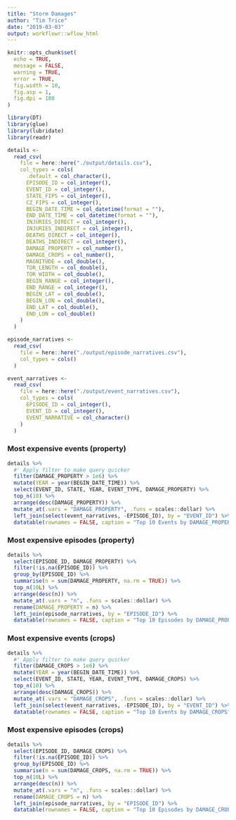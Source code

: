 ```yaml
---
title: "Storm Damages"
author: "Tim Trice"
date: "2019-03-03"
output: workflowr::wflow_html
---
```


```r
knitr::opts_chunk$set(
  echo = TRUE, 
  message = FALSE, 
  warning = TRUE, 
  error = TRUE, 
  fig.width = 10, 
  fig.asp = 1, 
  fig.dpi = 180
)
```

```r
library(DT)
library(glue)
library(lubridate)
library(readr)
```

```r
details <- 
  read_csv(
    file = here::here("./output/details.csv"), 
    col_types = cols(
      .default = col_character(),
      EPISODE_ID = col_integer(), 
      EVENT_ID = col_integer(),
      STATE_FIPS = col_integer(),
      CZ_FIPS = col_integer(),
      BEGIN_DATE_TIME = col_datetime(format = ""),
      END_DATE_TIME = col_datetime(format = ""),
      INJURIES_DIRECT = col_integer(),
      INJURIES_INDIRECT = col_integer(),
      DEATHS_DIRECT = col_integer(),
      DEATHS_INDIRECT = col_integer(),
      DAMAGE_PROPERTY = col_number(),
      DAMAGE_CROPS = col_number(),
      MAGNITUDE = col_double(),
      TOR_LENGTH = col_double(),
      TOR_WIDTH = col_double(),
      BEGIN_RANGE = col_integer(),
      END_RANGE = col_integer(),
      BEGIN_LAT = col_double(),
      BEGIN_LON = col_double(),
      END_LAT = col_double(),
      END_LON = col_double()
    )
  )

episode_narratives <- 
  read_csv(
    file = here::here("./output/episode_narratives.csv"), 
    col_types = cols()
  )

event_narratives <- 
  read_csv(
    file = here::here("./output/event_narratives.csv"), 
    col_types = cols(
      EPISODE_ID = col_integer(),
      EVENT_ID = col_integer(),
      EVENT_NARRATIVE = col_character()
    )
  )
```

### Most expensive events (property)

```r
details %>% 
  #' Apply filter to make query quicker
  filter(DAMAGE_PROPERTY > 1e6) %>% 
  mutate(YEAR = year(BEGIN_DATE_TIME)) %>% 
  select(EVENT_ID, STATE, YEAR, EVENT_TYPE, DAMAGE_PROPERTY) %>% 
  top_n(10) %>% 
  arrange(desc(DAMAGE_PROPERTY)) %>% 
  mutate_at(.vars = "DAMAGE_PROPERTY", .funs = scales::dollar) %>% 
  left_join(select(event_narratives, -EPISODE_ID), by = "EVENT_ID") %>% 
  datatable(rownames = FALSE, caption = "Top 10 Events by DAMAGE_PROPERTY")
```

### Most expensive episodes (property)

```r
details %>% 
  select(EPISODE_ID, DAMAGE_PROPERTY) %>% 
  filter(!is.na(EPISODE_ID)) %>% 
  group_by(EPISODE_ID) %>% 
  summarise(n = sum(DAMAGE_PROPERTY, na.rm = TRUE)) %>% 
  top_n(10L) %>% 
  arrange(desc(n)) %>%
  mutate_at(.vars = "n", .funs = scales::dollar) %>% 
  rename(DAMAGE_PROPERTY = n) %>% 
  left_join(episode_narratives, by = "EPISODE_ID") %>% 
  datatable(rownames = FALSE, caption = "Top 10 Episodes by DAMAGE_PROPERTY")
```

### Most expensive events (crops)

```r
details %>% 
  #' Apply filter to make query quicker
  filter(DAMAGE_CROPS > 1e6) %>% 
  mutate(YEAR = year(BEGIN_DATE_TIME)) %>% 
  select(EVENT_ID, STATE, YEAR, EVENT_TYPE, DAMAGE_CROPS) %>% 
  top_n(10) %>% 
  arrange(desc(DAMAGE_CROPS)) %>%
  mutate_at(.vars = "DAMAGE_CROPS", .funs = scales::dollar) %>% 
  left_join(select(event_narratives, -EPISODE_ID), by = "EVENT_ID") %>% 
  datatable(rownames = FALSE, caption = "Top 10 Events by DAMAGE_CROPS")
```

### Most expensive episodes (crops)

```r
details %>% 
  select(EPISODE_ID, DAMAGE_CROPS) %>% 
  filter(!is.na(EPISODE_ID)) %>% 
  group_by(EPISODE_ID) %>% 
  summarise(n = sum(DAMAGE_CROPS, na.rm = TRUE)) %>% 
  top_n(10L) %>% 
  arrange(desc(n)) %>%
  mutate_at(.vars = "n", .funs = scales::dollar) %>% 
  rename(DAMAGE_CROPS = n) %>% 
  left_join(episode_narratives, by = "EPISODE_ID") %>% 
  datatable(rownames = FALSE, caption = "Top 10 Episodes by DAMAGE_CROPS")
```
